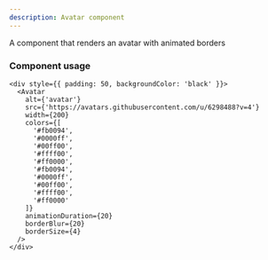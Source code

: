 ```yaml
---
description: Avatar component
---
```



A component that renders an avatar with animated borders

### Component usage

```tsx live
<div style={{ padding: 50, backgroundColor: 'black' }}>
  <Avatar
    alt={'avatar'}
    src={'https://avatars.githubusercontent.com/u/6298488?v=4'}
    width={200}
    colors={[
      '#fb0094',
      '#0000ff',
      '#00ff00',
      '#ffff00',
      '#ff0000',
      '#fb0094',
      '#0000ff',
      '#00ff00',
      '#ffff00',
      '#ff0000'
    ]}
    animationDuration={20}
    borderBlur={20}
    borderSize={4}
  />
</div>
```
